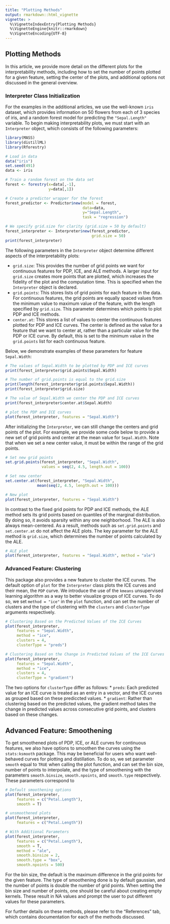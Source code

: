 ```yaml
---
title: "Plotting Methods"
output: rmarkdown::html_vignette
vignette: >
  %\VignetteIndexEntry{Plotting Methods}
  %\VignetteEngine{knitr::rmarkdown}
  %\VignetteEncoding{UTF-8}
---
```


## Plotting Methods

In this article, we provide more detail on the different plots for the 
interpretability methods, including how to set the number of points plotted 
for a given feature, setting the center of the plots, and additional options not 
discussed in the general overview. 

### Interpreter Class Initialization

For the examples in the additional articles, we use the well-known `iris` dataset, 
which provides information on 50 flowers from each of 3 species of iris, and 
a random forest model for predicting the `"Sepal.Length"` variable. To begin 
making interpretability plots, we must start with an `Interpreter` object, 
which consists of the following parameters:

```r
library(MASS)
library(distillML)
library(Rforestry)

# Load in data 
data("iris")
set.seed(491)
data <- iris

# Train a random forest on the data set
forest <- forestry(x=data[,-1],
                   y=data[,1])

# Create a predictor wrapper for the forest
forest_predictor <- Predictor$new(model = forest,
                                  data=data,
                                  y="Sepal.Length",
                                  task = "regression")

# We specify grid.size for clarity (grid.size = 50 by default)
forest_interpreter <- Interpreter$new(forest_predictor,
                                      grid.size = 50)
print(forest_interpreter)
```

The following parameters in the `Interpreter` object determine different aspects 
of the interpretability plots:

* `grid.size`: This provides the number of grid points we want for continuous 
               features for PDP, ICE, and ALE methods. A larger input for `grid.size`
               creates more points that are plotted, which increases the fidelity 
               of the plot and the computation time. This is specified when the 
               `Interpreter` object is declared.
* `grid.points`: This stores lists of grid points for each feature in the data. 
                 For continuous features, the grid points are equally spaced 
                 values from the minimum value to maximum value of the feature, 
                 with the length specified by `grid.size`. This parameter determines 
                 which points to plot PDP and ICE methods.
* `center.at`: This stores a list of values to center the continuous features plotted
               for PDP and ICE curves. The center is defined as the value for a 
               feature that we want to center at, rather than a particular value 
               for the PDP or ICE curve. By default, this is set to the minimum 
               value in the `grid.points` list for each continuous feature. 
               
Below, we demonstrate examples of these parameters for feature `Sepal.Width`:

```r
# The values of Sepal.Width to be plotted by PDP and ICE curves
print(forest_interpreter$grid.points$Sepal.Width)

# The number of grid.points is equal to the grid.size
print(length(forest_interpreter$grid.points$Sepal.Width))
print(forest_interpreter$grid.size)

# The value of Sepal.Width we center the PDP and ICE curves
print(forest_interpreter$center.at$Sepal.Width)

# plot the PDP and ICE curves
plot(forest_interpreter, features = "Sepal.Width")
```

After initializing the `Interpreter`, we can still change the centers and grid 
points of the plot. For example, we provide some code below to provide a new set 
of grid points and center at the mean value for `Sepal.Width`. Note that when 
we set a new center value, it must be within the range of the grid points.

```r
# Set new grid points
set.grid.points(forest_interpreter, "Sepal.Width", 
                values = seq(2, 4.5, length.out = 100))

# Set new center
set.center.at(forest_interpreter, "Sepal.Width", 
              mean(seq(2, 4.5, length.out = 100)))

# New plot
plot(forest_interpreter, features = "Sepal.Width")

```

In contrast to the fixed grid points for PDP and ICE methods, the ALE method 
sets its grid points based on quantiles of the marginal distribution. 
By doing so, it avoids sparsity within any one neighborhood. The ALE is also 
always mean-centered. As a result, methods such as `set.grid.points` and 
`set.center.at` do not affect the ALE plots. The key parameter for the ALE method 
is `grid.size`, which determines the number of points calculated by the ALE. 

```r
# ALE plot
plot(forest_interpreter, features = "Sepal.Width", method = "ale")
```

### Advanced Feature: Clustering

This package also provides a new feature to cluster the ICE curves. The default 
option of `plot` for the `Interpreter` class plots the ICE curves and their mean, 
the `PDP` curve. We introduce the use of the `kmeans` unsupervised learning algorithm 
as a way to better visualize groups of ICE curves. To do so, we set `method = "ice"` 
in the `plot` function, and can set the number of clusters and the type of 
clustering with the `clusters` and `clusterType` arguments respectively. 

```r
# Clustering Based on the Predicted Values of the ICE Curves
plot(forest_interpreter,
     features = "Sepal.Width",
     method = "ice",
     clusters = 4,
     clusterType = "preds")

# Clustering Based on the Change in Predicted Values of the ICE Curves
plot(forest_interpreter,
     features = "Sepal.Width",
     method = "ice",
     clusters = 4,
     clusterType = "gradient")
```

The two options for `clusterType` differ as follows:
* `preds`: Each predicted value for an ICE curve is treated as an entry in a vector, 
           and the ICE curves as grouped based on these prediccted values. 
* `gradient`: Rather than clustering based on the predicted values, the gradient method 
              takes the change in predicted values across consecutive grid points, and 
              clusters based on these changes.


## Advanced Feature: Smoothening

To get smoothened plots of PDP, ICE, or ALE curves for continuous features, we also 
have options to smoothen the curves using the `stats:ksmooth` package. This may be 
beneficial for users who want well-behaved curves for plotting and distillation. To 
do so, we set parameter `smooth` equal to `TRUE` when calling the plot function, and 
can set the bin size, number of points to interpolate, and the type of smoothening with 
the parameters `smooth.binsize`, `smooth.npoints`, and `smooth.type` respectively. These 
parameters correspond to 

```r
# Default smoothening options
plot(forest_interpreter,
     features = c("Petal.Length"),
     smooth = T)

# unsmoothened plots
plot(forest_interpreter, 
     features = c("Petal.Length"))

# With Additional Parameters
plot(forest_interpreter,
     features = c("Petal.Length"),
     smooth = T,
     method = "ale",
     smooth.binsize = 2,
     smooth.type = "box",
     smooth.npoints = 500)
```

For the bin size, the default is the maximum difference in the grid points for 
the given feature. The type of smoothening done is by default gaussian, and 
the number of points is double the number of grid points. When setting the 
bin size and number of points, one should be careful about creating empty 
kernels. These result in NA values and prompt the user to put different values 
for these parameters.

For further details on these methods, please refer to the "References" tab, which 
contains documentation for each of the methods discussed.




